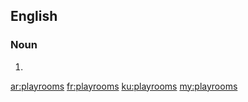==English==

===Noun===
{{head|en}}

# {{plural of|playroom}}

[[ar:playrooms]]
[[fr:playrooms]]
[[ku:playrooms]]
[[my:playrooms]]
